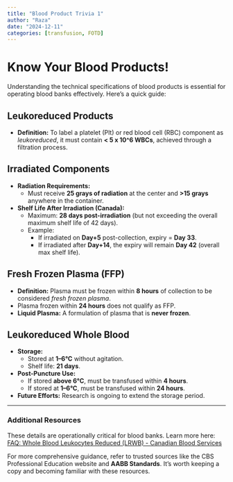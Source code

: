 ```yaml
---
title: "Blood Product Trivia 1"
author: "Raza"
date: "2024-12-11"
categories: [transfusion, FOTD]
---
```


# Know Your Blood Products!

Understanding the technical specifications of blood products is essential for operating blood banks effectively. Here's a quick guide:

## Leukoreduced Products

-   **Definition:** To label a platelet (Plt) or red blood cell (RBC) component as *leukoreduced*, it must contain **\< 5 x 10\^6 WBCs**, achieved through a filtration process.

## Irradiated Components

-   **Radiation Requirements:**
    -   Must receive **25 grays of radiation** at the center and **\>15 grays** anywhere in the container.\
-   **Shelf Life After Irradiation (Canada):**
    -   Maximum: **28 days post-irradiation** (but not exceeding the overall maximum shelf life of 42 days).\
    -   Example:
        -   If irradiated on **Day+5** post-collection, expiry = **Day 33**.\
        -   If irradiated after **Day+14**, the expiry will remain **Day 42** (overall max shelf life).

## Fresh Frozen Plasma (FFP)

-   **Definition:** Plasma must be frozen within **8 hours** of collection to be considered *fresh frozen plasma*.\
-   Plasma frozen within **24 hours** does not qualify as FFP.\
-   **Liquid Plasma:** A formulation of plasma that is **never frozen**.

## Leukoreduced Whole Blood

-   **Storage:**
    -   Stored at **1–6°C** without agitation.\
    -   Shelf life: **21 days**.\
-   **Post-Puncture Use:**
    -   If stored **above 6°C**, must be transfused within **4 hours**.\
    -   If stored at **1–6°C**, must be transfused within **24 hours**.\
-   **Future Efforts:** Research is ongoing to extend the storage period.

------------------------------------------------------------------------

### Additional Resources

These details are operationally critical for blood banks. Learn more here:\
[FAQ: Whole Blood Leukocytes Reduced (LRWB) - Canadian Blood Services](https://professionaleducation.blood.ca/en/transfusion/publications/faq-whole-blood-leukocytes-reduced-lrwb-canadian-blood-services)

For more comprehensive guidance, refer to trusted sources like the CBS Professional Education website and **AABB Standards**. It's worth keeping a copy and becoming familiar with these resources.
